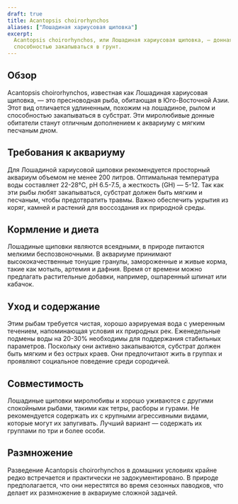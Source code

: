```yaml
---
draft: true
title: Acantopsis choirorhynchos
aliases: ["Лошадиная хариусовая щиповка"]
excerpt:
  Acantopsis choirorhynchos, или Лошадиная хариусовая щиповка, — донная рыба, известная своим удлиненным рылом и
  способностью закапываться в грунт.
---
```


## Обзор

Acantopsis choirorhynchos, известная как Лошадиная хариусовая щиповка, — это пресноводная рыба, обитающая в
Юго-Восточной Азии. Этот вид отличается удлиненным, похожим на лошадиное, рылом и способностью закапываться в субстрат.
Эти миролюбивые донные обитатели станут отличным дополнением к аквариуму с мягким песчаным дном.

## Требования к аквариуму

Для Лошадиной хариусовой щиповки рекомендуется просторный аквариум объемом не менее 200 литров. Оптимальная температура
воды составляет 22-28°C, pH 6.5-7.5, а жесткость (GH) — 5-12. Так как эти рыбы любят закапываться, субстрат должен быть
мягким и песчаным, чтобы предотвратить травмы. Важно обеспечить укрытия из коряг, камней и растений для воссоздания их
природной среды.

## Кормление и диета

Лошадиные щиповки являются всеядными, в природе питаются мелкими беспозвоночными. В аквариуме принимают
высококачественные тонущие гранулы, замороженные и живые корма, такие как мотыль, артемия и дафния. Время от времени
можно предлагать растительные добавки, например, ошпаренный шпинат или кабачок.

## Уход и содержание

Этим рыбам требуется чистая, хорошо аэрируемая вода с умеренным течением, напоминающая условия их природных рек.
Еженедельные подмены воды на 20-30% необходимы для поддержания стабильных параметров. Поскольку они активно
закапываются, субстрат должен быть мягким и без острых краев. Они предпочитают жить в группах и проявляют социальное
поведение среди сородичей.

## Совместимость

Лошадиные щиповки миролюбивы и хорошо уживаются с другими спокойными рыбами, такими как тетры, расборы и гурами. Не
рекомендуется содержать их с крупными агрессивными видами, которые могут их запугивать. Лучший вариант — содержать их
группами по три и более особи.

## Размножение

Разведение Acantopsis choirorhynchos в домашних условиях крайне редко встречается и практически не задокументировано. В
природе предполагается, что они нерестятся во время сезонных паводков, что делает их размножение в аквариуме сложной
задачей.
